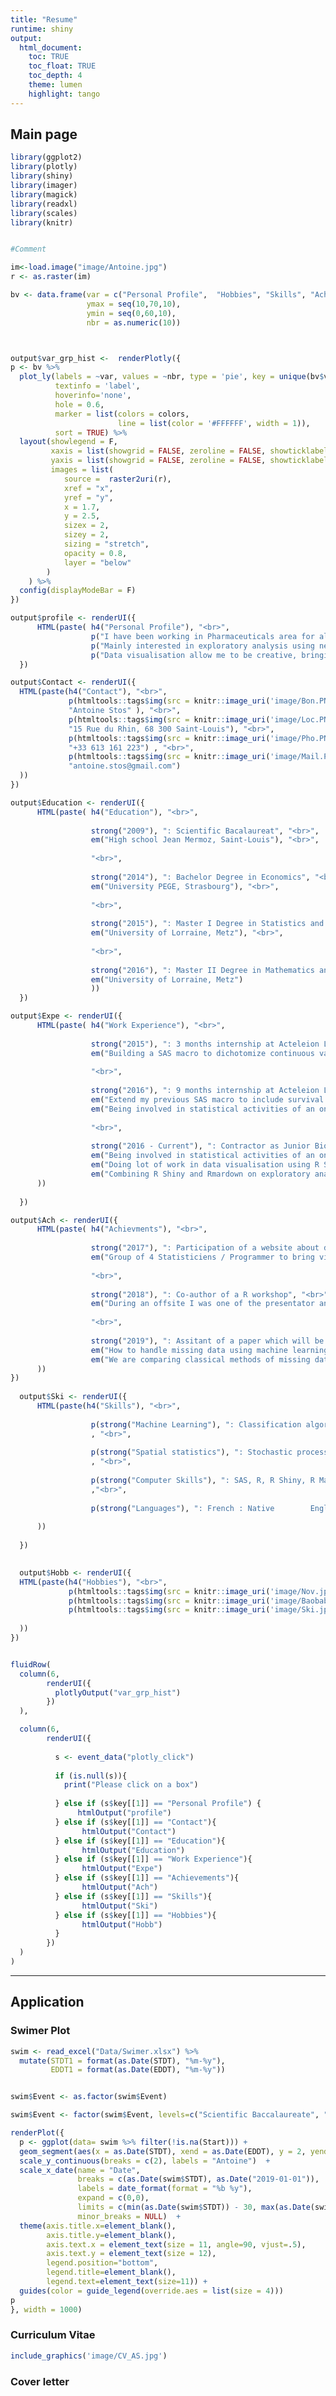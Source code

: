 ```yaml
---
title: "Resume"
runtime: shiny
output: 
  html_document:
    toc: TRUE
    toc_float: TRUE
    toc_depth: 4
    theme: lumen
    highlight: tango
---
```


<style type="text/css">
.main-container {
  max-width: 1800px;
  margin-left: auto;
  margin-right: auto;
}
</style>

## Main page

```r
library(ggplot2)
library(plotly)  
library(shiny)
library(imager)
library(magick)
library(readxl)
library(scales)
library(knitr)


#Comment

im<-load.image("image/Antoine.jpg")
r <- as.raster(im)

bv <- data.frame(var = c("Personal Profile",  "Hobbies", "Skills", "Achievements", "Work Experience", "Education", "Contact"), 
                 ymax = seq(10,70,10), 
                 ymin = seq(0,60,10), 
                 nbr = as.numeric(10))



output$var_grp_hist <-  renderPlotly({
p <- bv %>%
  plot_ly(labels = ~var, values = ~nbr, type = 'pie', key = unique(bv$var),
          textinfo = 'label',
          hoverinfo='none',
          hole = 0.6, 
          marker = list(colors = colors,
                        line = list(color = '#FFFFFF', width = 1)), 
          sort = TRUE) %>% 
  layout(showlegend = F,
         xaxis = list(showgrid = FALSE, zeroline = FALSE, showticklabels = FALSE),
         yaxis = list(showgrid = FALSE, zeroline = FALSE, showticklabels = FALSE), 
         images = list(
            source =  raster2uri(r),
            xref = "x",
            yref = "y",
            x = 1.7,
            y = 2.5,
            sizex = 2,
            sizey = 2,
            sizing = "stretch",
            opacity = 0.8,
            layer = "below"
        )
    ) %>% 
  config(displayModeBar = F)
})

output$profile <- renderUI({ 
      HTML(paste( h4("Personal Profile"), "<br>",
                  p("I have been working in Pharmaceuticals area for almost three years now. Started with an internship of three months,                      I had the chance to extend. I'm now working as a contractor as a Junior Biostatistician for Actelion."), "<br>",
                  p("Mainly interested in exploratory analysis using new kind of tools, data visualisation with R / R Shiny and Rmarkdown, and machine learning, I had the opportunity to work on very interesting projects dealing with PAH and Multiple Sclerosisd desease."), 
                  p("Data visualisation allow me to be creative, bringing clarity to data and a bit a fun to work")))
  })

output$Contact <- renderUI({
  HTML(paste(h4("Contact"), "<br>",
             p(htmltools::tags$img(src = knitr::image_uri('image/Bon.PNG')),
             "Antoine Stos" ), "<br>", 
             p(htmltools::tags$img(src = knitr::image_uri('image/Loc.PNG')),
             "15 Rue du Rhin, 68 300 Saint-Louis"), "<br>",
             p(htmltools::tags$img(src = knitr::image_uri('image/Pho.PNG')),
             "+33 613 161 223") , "<br>",
             p(htmltools::tags$img(src = knitr::image_uri('image/Mail.PNG')),
             "antoine.stos@gmail.com")
  ))
})

output$Education <- renderUI({ 
      HTML(paste( h4("Education"), "<br>",
                  
                  strong("2009"), ": Scientific Bacalaureat", "<br>", 
                  em("High school Jean Mermoz, Saint-Louis"), "<br>",
                  
                  "<br>",
                  
                  strong("2014"), ": Bachelor Degree in Economics", "<br>",
                  em("University PEGE, Strasbourg"), "<br>",
                  
                  "<br>",
                  
                  strong("2015"), ": Master I Degree in Statistics and Finance", "<br>",
                  em("University of Lorraine, Metz"), "<br>",
                  
                  "<br>",
                  
                  strong("2016"), ": Master II Degree in Mathematics and applied statistics", "<br>",
                  em("University of Lorraine, Metz")
                  ))
  })

output$Expe <- renderUI({ 
      HTML(paste( h4("Work Experience"), "<br>",
                  
                  strong("2015"), ": 3 months internship at Acteleion Ltd as Biostatisticien", "<br>", 
                  em("Building a SAS macro to dichotomize continuous variables based on Logistic Regression and ROC curve."), "<br>",
                  
                  "<br>",
                  
                  strong("2016"), ": 9 months internship at Acteleion Ltd as Biostatisticien", "<br>",
                  em("Extend my previous SAS macro to include survival data with Cox model and Kaplan-Meier estimate."), "<br>",
                  em("Being involved in statistical activities of an ongoing clinical trial."), "<br>",
                  
                  "<br>",
                  
                  strong("2016 - Current"), ": Contractor as Junior Biostatisticien for Actelion Ltd", "<br>",
                  em("Being involved in statistical activities of an ongoing clinical trial for Multiple Sclerosis and PAH desease."), "<br>",
                  em("Doing lot of work in data visualisation using R Shiny to sumarise the OPUS Registry for PAH"), "<br>",
                  em("Combining R Shiny and Rmardown on exploratory analysis for Multiple Sclerosis")
      ))
                  
  })

output$Ach <- renderUI({ 
      HTML(paste( h4("Achievments"), "<br>",
                  
                  strong("2017"), ": Participation of a website about data vizualisation", "<br>", 
                  em("Group of 4 Statisticiens / Programmer to bring vizualisation in data analysis. Mainly focused on R and R Shiny "), "<br>",
                  
                  "<br>",
                  
                  strong("2018"), ": Co-author of a R workshop", "<br>",
                  em("During an offsite I was one of the presentator and author of a R workshop combining R basics, Ggplot and Shiny"), "<br>",
                  
                  "<br>",
                  
                  strong("2019"), ": Assitant of a paper which will be presented at the PhUse in Baltimore", "<br>",
                  em("How to handle missing data using machine learning algorithm"), "<br>",
                  em("We are comparing classical methods of missing data against differents methods of machine learning"), "<br>"
      ))
})
  
  output$Ski <- renderUI({ 
      HTML(paste(h4("Skills"), "<br>",
                  
                  p(strong("Machine Learning"), ": Classification algorithms (Nearest Neighbors, Bayesian, Logistic Regression,                            Classification Trees), Regression models (Linear / Multivariate regression, Logistic Regression, Count data, Random                     Forest)")
                  , "<br>", 
                  
                  p(strong("Spatial statistics"), ": Stochastic process, Autocorrelation function, Correlogram, Kriging, Variogram)")
                  , "<br>", 
                  
                  p(strong("Computer Skills"), ": SAS, R, R Shiny, R Markdown") 
                  ,"<br>",
                  
                  p(strong("Languages"), ": French : Native        English : Fluent") 
                  
      ))
                  
  })

  
  output$Hobb <- renderUI({
  HTML(paste(h4("Hobbies"), "<br>",
             p(htmltools::tags$img(src = knitr::image_uri('image/Nov.jpg'), width = "100px", height =                 "100px"),"Here is the SC Novartis Football team" ), "<br>", 
             p(htmltools::tags$img(src = knitr::image_uri('image/Baobab.jpg'), width = "100px", height =                 "100px"),"Here are some babies baobabs" ), "<br>",
             p(htmltools::tags$img(src = knitr::image_uri('image/Ski.jpg'), width = "100px", height =                 "100px"),"Time to time, snowboarding" )
            
  ))
})


fluidRow(
  column(6,
        renderUI({
          plotlyOutput("var_grp_hist")
        })
  ),

  column(6,
        renderUI({
          
          s <- event_data("plotly_click")
          
          if (is.null(s)){ 
            print("Please click on a box")
            
          } else if (s$key[[1]] == "Personal Profile") { 
               htmlOutput("profile")
          } else if (s$key[[1]] == "Contact"){ 
                htmlOutput("Contact")
          } else if (s$key[[1]] == "Education"){ 
                htmlOutput("Education")
          } else if (s$key[[1]] == "Work Experience"){ 
                htmlOutput("Expe")
          } else if (s$key[[1]] == "Achievements"){
                htmlOutput("Ach")
          } else if (s$key[[1]] == "Skills"){
                htmlOutput("Ski")
          } else if (s$key[[1]] == "Hobbies"){
                htmlOutput("Hobb")
          }
        })
  )
)

```

***

## Application {.tabset}

### Swimer Plot 

```r

swim <- read_excel("Data/Swimer.xlsx") %>% 
  mutate(STDT1 = format(as.Date(STDT), "%m-%y"),
         EDDT1 = format(as.Date(EDDT), "%m-%y"))


swim$Event <- as.factor(swim$Event)

swim$Event <- factor(swim$Event, levels=c("Scientific Baccalaureate", "Bachelor Degree in Economics", "Leisure time",  "Master I in Statistics and Finance", "Internship as Stastisticien, Actelion" , "Master II Degree in Mathematics and Statistics", "Contractor as Statisticien, Actelion"))

renderPlot({
  p <- ggplot(data= swim %>% filter(!is.na(Start))) +
  geom_segment(aes(x = as.Date(STDT), xend = as.Date(EDDT), y = 2, yend = 2, colour=Event), size = 12) +
  scale_y_continuous(breaks = c(2), labels = "Antoine")  + 
  scale_x_date(name = "Date",
               breaks = c(as.Date(swim$STDT), as.Date("2019-01-01")),
               labels = date_format(format = "%b %y"),
               expand = c(0,0), 
               limits = c(min(as.Date(swim$STDT)) - 30, max(as.Date(swim$EDDT)) + 30),
               minor_breaks = NULL)  + 
  theme(axis.title.x=element_blank(), 
        axis.title.y=element_blank(), 
        axis.text.x = element_text(size = 11, angle=90, vjust=.5),
        axis.text.y = element_text(size = 12),
        legend.position="bottom", 
        legend.title=element_blank(),
        legend.text=element_text(size=11)) + 
  guides(color = guide_legend(override.aes = list(size = 4)))
p
}, width = 1000) 


```


### Curriculum Vitae


```r
include_graphics('image/CV_AS.jpg') 
```

### Cover letter
